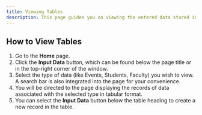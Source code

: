 ```yaml
---
title: Viewing Tables
description: This page guides you on viewing the entered data stored in tables.
---
```


## How to View Tables

1. Go to the **Home** page.
2. Click the **Input Data** button, which can be found below the page title or in the top-right corner of the window.
3. Select the type of data (like Events, Students, Faculty) you wish to view. A search bar is also integrated into the page for your convenience.
4. You will be directed to the page displaying the records of data associated with the selected type in tabular format.
5. You can select the **Input Data** button below the table heading to create a new record in the table.
